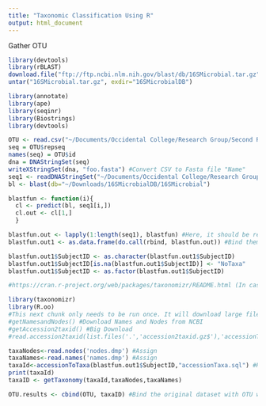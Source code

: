 ```yaml
---
title: "Taxonomic Classification Using R"
output: html_document
---
```


Gather OTU
```r
library(devtools)
library(rBLAST)
download.file("ftp://ftp.ncbi.nlm.nih.gov/blast/db/16SMicrobial.tar.gz", "16SMicrobial.tar.gz", mode='wb')
untar("16SMicrobial.tar.gz", exdir="16SMicrobialDB")
```

```r
library(annotate)
library(ape)
library(seqinr)
library(Biostrings)
library(devtools)

OTU <- read.csv("~/Documents/Occidental College/Research Group/Second Round PCA/OTU_Barcode.csv", header = TRUE, row.names = 1)
seq = OTU$repseq 
names(seq) = OTU$id 
dna = DNAStringSet(seq) 
writeXStringSet(dna, "foo.fasta") #Convert CSV to Fasta file "Name"
seq1 <- readDNAStringSet("~/Documents/Occidental College/Research Group/Second Round PCA/foo.fasta")
bl <- blast(db="~/Downloads/16SMicrobialDB/16SMicrobial")

blastfun <- function(i){
  cl <- predict(bl, seq1[i,])
  cl.out <- cl[1,]
  }

blastfun.out <- lapply(1:length(seq1), blastfun) #Here, it should be reading the sequences and BLASTing them. 
blastfun.out1 <- as.data.frame(do.call(rbind, blastfun.out)) #Bind them together

blastfun.out1$SubjectID <- as.character(blastfun.out1$SubjectID)
blastfun.out1$SubjectID[is.na(blastfun.out1$SubjectID)] <- "NoTaxa"
blastfun.out1$SubjectID <- as.factor(blastfun.out1$SubjectID)

#https://cran.r-project.org/web/packages/taxonomizr/README.html (In case you need help)

library(taxonomizr)
library(R.oo)
#This next chunk only needs to be run once. It will download large files, so give it some time.
#getNamesandNodes() #Download Names and Nodes from NCBI 
#getAccession2taxid() #Big Download
#read.accession2taxid(list.files('.','accession2taxid.gz$'),'accessionTaxa.sql') Easily Accessible Form

taxaNodes<-read.nodes('nodes.dmp') #Assign
taxaNames<-read.names('names.dmp') #Assign
taxaId<-accessionToTaxa(blastfun.out1$SubjectID,"accessionTaxa.sql") #Here is where you need to tie together you data with the database so it can match everything. Indicate the column with the denovo. 
print(taxaId)
taxaID <- getTaxonomy(taxaId,taxaNodes,taxaNames)

OTU.results <- cbind(OTU, taxaID) #Bind the original dataset with OTU w/the clasifications to make it presentable
```